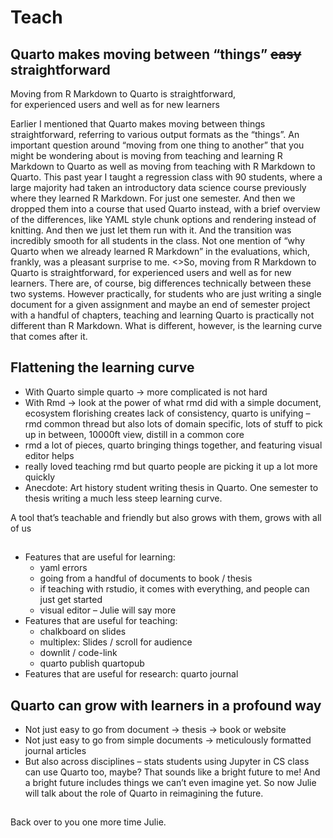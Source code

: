 # Teach {.title-middle-ice background-image="images/horst_quarto_penguins_teach.png"}

## Quarto makes moving between "things" ~~easy~~ straightforward {.takeaway .center}

::: {.fragment .fade-up .large}
Moving from R Markdown to Quarto is straightforward,<br> for experienced users and well as for new learners
:::

::: notes
Earlier I mentioned that Quarto makes moving between things straightforward, referring to various output formats as the "things".
An important question around "moving from one thing to another" that you might be wondering about is moving from teaching and learning R Markdown to Quarto as well as moving from teaching with R Markdown to Quarto.
This past year I taught a regression class with 90 students, where a large majority had taken an introductory data science course previously where they learned R Markdown. For just one semester. And then we dropped them into a course that used Quarto instead, with a brief overview of the differences, like YAML style chunk options and rendering instead of knitting. And then we just let them run with it. And the transition was incredibly smooth for all students in the class. Not one mention of "why Quarto when we already learned R Markdown" in the evaluations, which, frankly, was a pleasant surprise to me.
<>So, moving from R Markdown to Quarto is straightforward, for experienced users and well as for new learners.
There are, of course, big differences technically between these two systems. However practically, for students who are just writing a single document for a given assignment and maybe an end of semester project with a handful of chapters, teaching and learning Quarto is practically not different than R Markdown.
What is different, however, is the learning curve that comes after it.
:::

## Flattening the learning curve

- With Quarto simple quarto -> more complicated is not hard
- With Rmd -> look at the power of what rmd did with a simple document, ecosystem florishing creates lack of consistency, quarto is unifying -- rmd common thread but also lots of domain specific, lots of stuff to pick up in between, 10000ft view, distill in a common core
- rmd a lot of pieces, quarto bringing things together, and featuring visual editor helps
- really loved teaching rmd but quarto people are picking it up a lot more quickly
-  Anecdote: Art history student writing thesis in Quarto. One semester to thesis writing a much less steep learning curve.

::: notes
A tool that's teachable and friendly but also grows with them, grows with all of us
:::

##  {#demo-3 .centered data-menu-title="Demo 3" background-color="#000000"}

::: demo
- Features that are useful for learning:
  - yaml errors
  - going from a handful of documents to book / thesis
  - if teaching with rstudio, it comes with everything, and people can just get started
  - visual editor -- Julie will say more
- Features that are useful for teaching:
  - chalkboard on slides
  - multiplex: Slides / scroll for audience
  - downlit / code-link
  - quarto publish quartopub
- Features that are useful for research: quarto journal
:::

## Quarto can grow with learners in a profound way {.takeaway .center}

- Not just easy to go from document -> thesis -> book or website
- Not just easy to go from simple documents -> meticulously formatted journal articles
- But also across disciplines -- stats students using Jupyter in CS class can use Quarto too, maybe? That sounds like a bright future to me! And a bright future includes things we can't even imagine yet. So now Julie will talk about the role of Quarto in reimagining the future.

## {#pass-to-teach background-image="images/horst_quarto_meteor.png"}

::: notes
Back over to you one more time Julie.
:::
